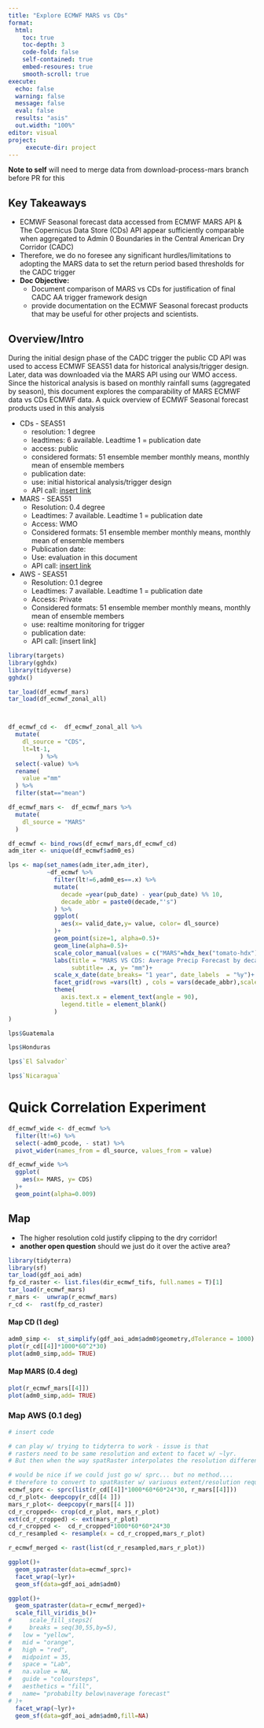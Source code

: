 ```yaml
---
title: "Explore ECMWF MARS vs CDs"
format:
  html:
    toc: true
    toc-depth: 3
    code-fold: false
    self-contained: true
    embed-resoures: true
    smooth-scroll: true
execute:
  echo: false
  warning: false
  message: false
  eval: false
  results: "asis"
  out.width: "100%"
editor: visual
project:
     execute-dir: project
---
```


**Note to self** will need to merge data from download-process-mars branch before PR for this

## Key Takeaways

-   ECMWF Seasonal forecast data accessed from ECMWF MARS API & The Copernicus Data Store (CDs) API appear sufficiently comparable when aggregated to Admin 0 Boundaries in the Central American Dry Corridor (CADC)
-   Therefore, we do no foresee any significant hurdles/limitations to adopting the MARS data to set the return period based thresholds for the CADC trigger
-   **Doc Objective:**
    -   Document comparison of MARS vs CDs for justification of final CADC AA trigger framework design
    -   provide documentation on the ECMWF Seasonal forecast products that may be useful for other projects and scientists.

## Overview/Intro

During the initial design phase of the CADC trigger the public CD API was used to access ECMWF SEAS51 data for historical analysis/trigger design. Later, data was downloaded via the MARS API using our WMO access. Since the historical analysis is based on monthly rainfall sums (aggregated by season), this document explores the comparability of MARS ECMWF data vs CDs ECMWF data. A quick overview of ECMWF Seasonal forecast products used in this analysis

-   CDs - SEAS51
    -   resolution: 1 degree
    -   leadtimes: 6 available. Leadtime 1 = publication date
    -   access: public
    -   considered formats: 51 ensemble member monthly means, monthly mean of ensemble members
    -   publication date:
    -   use: initial historical analysis/trigger design
    -   API call: [insert link]()
-   MARS - SEAS51
    -   Resolution: 0.4 degree
    -   Leadtimes: 7 available. Leadtime 1 = publication date
    -   Access: WMO
    -   Considered formats: 51 ensemble member monthly means, monthly mean of ensemble members
    -   Publication date:
    -   Use: evaluation in this document
    -   API call: [insert link]()
-   AWS - SEAS51
    -   Resolution: 0.1 degree
    -   Leadtimes: 7 available. Leadtime 1 = publication date
    -   Access: Private
    -   Considered formats: 51 ensemble member monthly means, monthly mean of ensemble members
    -   use: realtime monitoring for trigger
    -   publication date:
    -   API call: \[insert link\]

```r
library(targets)
library(gghdx)
library(tidyverse)
gghdx()

tar_load(df_ecmwf_mars)
tar_load(df_ecmwf_zonal_all) 



df_ecmwf_cd <-  df_ecmwf_zonal_all %>% 
  mutate(
    dl_source = "CDS",
    lt=lt-1,
         ) %>% 
  select(-value) %>% 
  rename(
    value ="mm"
  ) %>% 
  filter(stat=="mean")

df_ecmwf_mars <-  df_ecmwf_mars %>% 
  mutate(
    dl_source = "MARS"
  )

df_ecmwf <- bind_rows(df_ecmwf_mars,df_ecmwf_cd)
adm_iter <- unique(df_ecmwf$adm0_es)  

lps <- map(set_names(adm_iter,adm_iter),
           ~df_ecmwf %>% 
             filter(lt!=6,adm0_es==.x) %>% 
             mutate(
               decade =year(pub_date) - year(pub_date) %% 10,
               decade_abbr = paste0(decade,"'s")
             ) %>% 
             ggplot(
               aes(x= valid_date,y= value, color= dl_source)
             )+
             geom_point(size=1, alpha=0.5)+
             geom_line(alpha=0.5)+
             scale_color_manual(values = c("MARS"=hdx_hex("tomato-hdx"),"CDS"=hdx_hex("sapphire-hdx")))+
             labs(title = "MARS VS CDS: Average Precip Forecast by decade and leadtime",
                  subtitle= .x, y= "mm")+
             scale_x_date(date_breaks= "1 year", date_labels  = "%y")+
             facet_grid(rows =vars(lt) , cols = vars(decade_abbr),scales="free")+
             theme(
               axis.text.x = element_text(angle = 90),
               legend.title = element_blank()
             )
)
```

```r
lps$Guatemala
```

```r
lps$Honduras
```

```r
lps$`El Salvador`
```

```r
lps$`Nicaragua`
```

# Quick Correlation Experiment

```r
df_ecmwf_wide <- df_ecmwf %>% 
  filter(lt!=6) %>% 
  select(-adm0_pcode, - stat) %>% 
  pivot_wider(names_from = dl_source, values_from = value) 

df_ecmwf_wide %>% 
  ggplot(
    aes(x= MARS, y= CDS)
  )+
  geom_point(alpha=0.009)

```

## Map

- The higher resolution cold justify clipping to the dry corridor!
- **another open question** should we just do it over the active area?
```r
library(tidyterra)
library(sf)
tar_load(gdf_aoi_adm)
fp_cd_raster <- list.files(dir_ecmwf_tifs, full.names = T)[1]
tar_load(r_ecmwf_mars)
r_mars <-  unwrap(r_ecmwf_mars)
r_cd <-  rast(fp_cd_raster)
```

#### Map CD (1 deg)

```r
adm0_simp <-  st_simplify(gdf_aoi_adm$adm0$geometry,dTolerance = 1000)
plot(r_cd[[4]]*1000*60^2*30)
plot(adm0_simp,add= TRUE)
```

#### Map MARS (0.4 deg)

```r
plot(r_ecmwf_mars[[4]])
plot(adm0_simp,add= TRUE)
```

### Map AWS (0.1 deg)
```r
# insert code
```


```r
# can play w/ trying to tidyterra to work - issue is that 
# rasters need to be same resolution and extent to facet w/ ~lyr.
# But then when the way spatRaster interpolates the resolution differences are not as clear as simple base plotting.

# would be nice if we could just go w/ sprc... but no method....
# therefore to convert to spatRaster w/ variuous extent/resolution requirements.
ecmwf_sprc <- sprc(list(r_cd[[4]]*1000*60*60*24*30, r_mars[[4]]))
cd_r_plot<- deepcopy(r_cd[[4 ]])
mars_r_plot<- deepcopy(r_mars[[4 ]])
cd_r_cropped<- crop(cd_r_plot, mars_r_plot)
ext(cd_r_cropped) <- ext(mars_r_plot)
cd_r_cropped <-  cd_r_cropped*1000*60*60*24*30
cd_r_resampled <- resample(x = cd_r_cropped,mars_r_plot)

r_ecmwf_merged <- rast(list(cd_r_resampled,mars_r_plot))

ggplot()+ 
  geom_spatraster(data=ecmwf_sprc)+
  facet_wrap(~lyr)+
  geom_sf(data=gdf_aoi_adm$adm0)

ggplot()+ 
  geom_spatraster(data=r_ecmwf_merged)+
  scale_fill_viridis_b()+
#     scale_fill_steps2(
#     breaks = seq(30,55,by=5),
#   low = "yellow",
#   mid = "orange",
#   high = "red",
#   midpoint = 35,
#   space = "Lab",
#   na.value = NA,
#   guide = "coloursteps",
#   aesthetics = "fill",
#   name= "probabilty below\naverage forecast"
# )+
  facet_wrap(~lyr)+
  geom_sf(data=gdf_aoi_adm$adm0,fill=NA)

```

